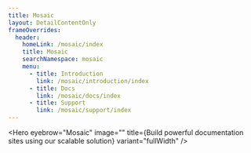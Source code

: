 ```yaml
---
title: Mosaic
layout: DetailContentOnly
frameOverrides:
  header:
    homeLink: /mosaic/index
    title: Mosaic
    searchNamespace: mosaic
    menu:
      - title: Introduction
        link: /mosaic/introduction/index
      - title: Docs
        link: /mosaic/docs/index
      - title: Support
        link: /mosaic/support/index
---
```


<Hero
  eyebrow="Mosaic"
  image=""
  title={<H0>Build powerful documentation sites using our scalable solution</H0>}
  variant="fullWidth"
/>

<Tiles>
  <TileLink
    action="Learn more"
    description="What is Mosaic?"
    image=""
    link="/mosaic/introduction/index"
    size="small"
    title="Introduction"
  />
  <TileLink
    action="Learn more"
    description="Browse our documentation."
    image=""
    link="/mosaic/docs/index"
    size="small"
    title="Docs"
  />
</Tiles>
